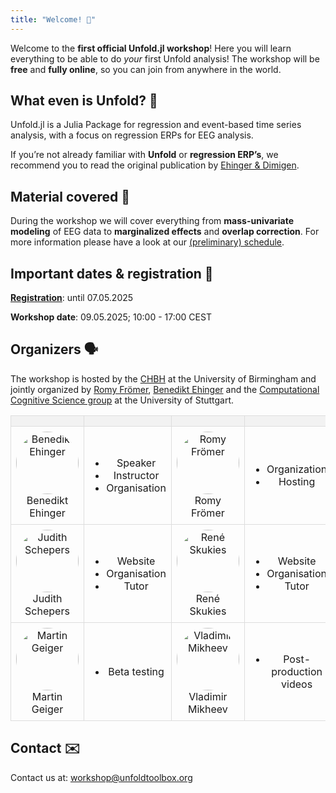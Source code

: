 ```yaml
---
title: "Welcome! 🐙"
---
```


Welcome to the **first official Unfold.jl workshop**! Here you will learn everything to be able to do _your_ first Unfold analysis!
The workshop will be **free** and **fully online**, so you can join from anywhere in the world. 

## What even is Unfold? 🤔
Unfold.jl is a Julia Package for regression and event-based time series analysis, with a focus on regression ERPs for EEG analysis.

If you're not already familiar with **Unfold** or **regression ERP's**, we recommend you to read the original publication by [Ehinger & Dimigen](https://peerj.com/articles/7838/).

## Material covered 💪
During the workshop we will cover everything from **mass-univariate modeling** of EEG data to **marginalized effects** and **overlap correction**. For more information please have a look at our [(preliminary) schedule](program.qmd).

## Important dates & registration 📅
[__Registration__](registration.qmd): until 07.05.2025

__Workshop date__: 09.05.2025; 10:00 - 17:00 CEST

## Organizers 🗣️
The workshop is hosted by the [CHBH](https://www.birmingham.ac.uk/research/centres-institutes/human-brain-health) at the University of Birmingham and jointly organized by [Romy Frömer](https://www.birmingham.ac.uk/staff/profiles/psychology/froemer-romy), [Benedikt Ehinger](https://benediktehinger.de/blog/science/about-me/) and the [Computational Cognitive Science group](https://www.s-ccs.de/) at the University of Stuttgart.

<style>
  .round-image {
    border-radius: 50%;
    width: 100px;
    height: 100px;
    object-fit: cover;
  }
  .full-width-table {
    width: 100%;
    border-collapse: collapse;
  }
  .full-width-table th, .full-width-table td {
    border: 1px solid #ddd;
    padding: 8px;
    text-align: center;
  }
  .full-width-table th {
    background-color: #f2f2f2;
  }
</style>

<table class="full-width-table">
  <tr>
    <th></th>
    <th></th>
    <th></th>
    <th></th>
  </tr>
  <tr>
    <td style="text-align: center;">
      <img src=".\assets\Ehinger_Benedikt.jpg" alt="Benedikt Ehinger" class="round-image"><br>
      Benedikt Ehinger
    </td>
    <td>
    <ul>
      <li>Speaker</li>
      <li>Instructor</li>
      <li>Organisation</li>
    </ul>
    </td>
    <td style="text-align: center;">
      <img src=".\assets\Romy_image_small.jpg" alt="Romy Frömer" class="round-image"><br>
      Romy Frömer
    </td>
    <td>
    <ul>
      <li>Organization</li>
      <li>Hosting</li>
    </td>
    </ul>
  </tr>
  <tr>
    <td style="text-align: center;">
      <img src=".\assets\jschepers_profile_image.jpg" alt="Judith Schepers" class="round-image"><br>
      Judith Schepers
    </td>
    <td>
    <ul>
      <li>Website</li>
      <li>Organisation</li>
      <li>Tutor</li>
    </ul>
    </td>
    <td style="text-align: center;">
      <img src=".\assets\ReneSkukies_profile_image.jpg" alt="René Skukies" class="round-image"><br>
      René Skukies
    </td>
    <td>
    <ul>
      <li>Website</li>
      <li>Organisation</li>
      <li>Tutor</li>
    </td>
    </ul>
  </tr>
  <tr>
    <td style="text-align: center;">
      <img src=".\assets\Martin_profile_image.jpg" alt="Martin Geiger" class="round-image"><br>
      Martin Geiger
    </td>
    <td>
    <ul>
      <li>Beta testing</li>
    </ul>
    </td>
    <td style="text-align: center;">
      <img src=".\assets\Vlad_profile_image.jpg" alt="Vladimir Mikheev" class="round-image"><br>
      Vladimir Mikheev
    </td>
    <td>
    <ul>
      <li>Post-production videos</li>
    </ul>
    </td>
  </tr>
</table>

## Contact ✉️
Contact us at: [workshop@unfoldtoolbox.org](mailto:workshop@unfoldtoolbox.org)